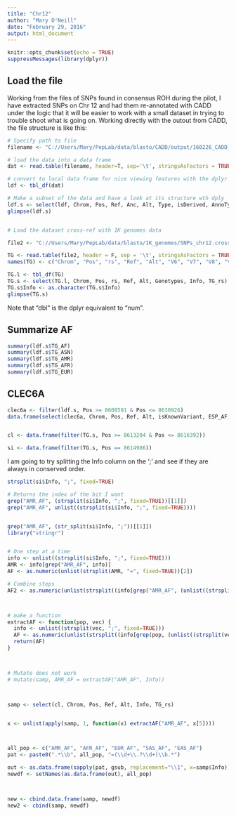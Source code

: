 ```yaml
---
title: "Chr12"
author: "Mary O'Neill"
date: "February 29, 2016"
output: html_document
---
```


```r
knitr::opts_chunk$set(echo = TRUE)
suppressMessages(library(dplyr))
```

## Load the file

Working from the files of SNPs found in consensus ROH during the pilot, I have extracted SNPs on Chr 12 and had them re-annotated with CADD under the logic that it will be easier to work with a small dataset in trying to trouble shoot what is going on. Working directly with the outout from CADD, the file structure is like this:

```r
# Specify path to file
filename <- "C://Users/Mary/PepLab/data/blasto/CADD/output/160226_CADD_Chr12.tsv"

# load the data into a data frame
dat <- read.table(filename, header=T, sep='\t', stringsAsFactors = TRUE, na.strings = "NA")

# convert to local data frame for nice viewing features with the dplyr package
ldf <- tbl_df(dat)

# Make a subset of the data and have a look at its structure wth dply 'glimpse' (similar to 'str')
ldf.s <- select(ldf, Chrom, Pos, Ref, Anc, Alt, Type, isDerived, AnnoType, Consequence, TFBS, TFBSPeaks, TFBSPeaksMax, isKnownVariant, ESP_AF, ESP_AFR, ESP_EUR, TG_AF, TG_ASN, TG_AMR, TG_AFR, TG_EUR, GeneID, GeneName)
glimpse(ldf.s)


# Load the dataset cross-ref with 1K genomes data

file2 <- "C://Users/Mary/PepLab/data/blasto/1K_genomes/SNPs_chr12.crossRef"

TG <- read.table(file2, header = F, sep = '\t', stringsAsFactors = TRUE, na.strings = "NA")
names(TG) <- c("Chrom", "Pos", "rs", "Ref", "Alt", "V6", "V7", "V8", "V9", "V10", "V11", "V12", "V13", "V14", "V15", "Genotypes", "Info", "TG_rs")

TG.l <- tbl_df(TG)
TG.s <- select(TG.l, Chrom, Pos, rs, Ref, Alt, Genotypes, Info, TG_rs)
TG.s$Info <- as.character(TG.s$Info)
glimpse(TG.s)

```

Note that "dbl" is the dplyr equivalent to "num".


## Summarize AF

```r
summary(ldf.s$TG_AF)
summary(ldf.s$TG_ASN)
summary(ldf.s$TG_AMR)
summary(ldf.s$TG_AFR)
summary(ldf.s$TG_EUR)
```

## CLEC6A

```r

clec6a <- filter(ldf.s, Pos >= 8608591 & Pos <= 8630926)
data.frame(select(clec6a, Chrom, Pos, Ref, Alt, isKnownVariant, ESP_AF, ESP_AFR, ESP_EUR,TG_AF, TG_ASN, TG_AMR, TG_AFR, TG_EUR))[33:45,]


cl <- data.frame(filter(TG.s, Pos >= 8613204 & Pos <= 8616392))

si <- data.frame(filter(TG.s, Pos == 8614986))

```

I am going to try splitting the Info column on the ';' and see if they are always in conserved order.
```r




strsplit(si$Info, ";", fixed=TRUE)

# Returns the index of the bit I want
grep("AMR_AF", (strsplit(si$Info, ";", fixed=TRUE))[[1]])
grep("AMR_AF", unlist((strsplit(si$Info, ";", fixed=TRUE))))


grep("AMR_AF", (str_split(si$Info, ";"))[[1]])
library("stringr")


# One step at a time
info <- unlist((strsplit(si$Info, ";", fixed=TRUE)))
AMR <- info[grep("AMR_AF", info)]
AF <- as.numeric(unlist(strsplit(AMR, "=", fixed=TRUE))[2])

# Combine steps
AF2 <- as.numeric(unlist(strsplit((info[grep("AMR_AF", (unlist((strsplit(si$Info, ";", fixed=TRUE)))))]), "=", fixed=TRUE))[2])



# make a function
extractAF <- function(pop, vec) {
  info <- unlist((strsplit(vec, ";", fixed=TRUE)))
  AF <- as.numeric(unlist(strsplit((info[grep(pop, (unlist((strsplit(vec, ";", fixed=TRUE)))))]), "=", fixed=TRUE))[2])
  return(AF)
}



# Mutate does not work
# mutate(samp, AMR_AF = extractAF("AMR_AF", Info))



samp <- select(cl, Chrom, Pos, Ref, Alt, Info, TG_rs)


x <- unlist(apply(samp, 1, function(x) extractAF("AMR_AF", x[5])))




```



```r

all_pop <- c("AMR_AF", "AFR_AF", "EUR_AF", "SAS_AF", "EAS_AF")
pat <- paste0(".*\\b", all_pop, "=(\\d+\\.?\\d+)\\b.*")

out <- as.data.frame(sapply(pat, gsub, replacement="\\1", x=samp$Info))
newdf <- setNames(as.data.frame(out), all_pop)



new <- cbind.data.frame(samp, newdf)
new2 <- cbind(samp, newdf)
```

